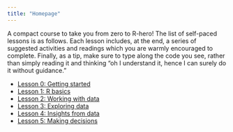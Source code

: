 ```yaml
---
title: "Homepage"
---
```


A compact course to take you from zero to R-hero! The list of self-paced lessons is as follows. Each lesson includes, at the end, a series of suggested activities and readings which you are warmly encouraged to complete. Finally, as a tip, make sure to type along the code you see, rather than simply reading it and thinking "oh I understand it, hence I can surely do it without guidance."

- [Lesson 0: Getting started](00-getting-started.html)
- [Lesson 1: R basics](01-basics.html)
- [Lesson 2: Working with data](02-data.html)
- [Lesson 3: Exploring data](03-exploring-data.html)
- [Lesson 4: Insights from data](04-insights-from-data.html)
- [Lesson 5: Making decisions](05-making-decisions.html)
